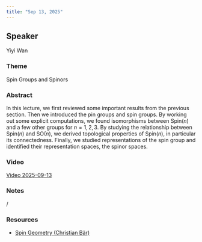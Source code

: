 ```yaml
---
title: "Sep 13, 2025"
---
```


## Speaker
Yiyi Wan

### Theme
Spin Groups and Spinors

### Abstract
In this lecture, we first reviewed some important results from the previous section. Then we introduced the pin groups and spin groups. By working out some explicit computations, we found isomorphisms between $\mathrm{Spin}(n)$ and a few other groups for $n=1,2,3$. By studying the relationship between $\mathrm{Spin}(n)$ and $\mathrm{SO}(n)$, we derived topological properties of $\mathrm{Spin}(n)$, in particular its connectedness. Finally, we studied representations of the spin group and identified their representation spaces, the spinor spaces.

### Video  
[Video 2025-09-13](https://drive.google.com/file/d/1lGLGEnTeuBnwhLyuB67ZjkYzFe3RYpn3/view?usp=sharing)

### Notes  
/

### Resources  
- [Spin Geometry (Christian Bär)](https://drive.google.com/file/d/1GbkRLjgx5aitNtW42gnpcq4Xt0zwyZIe/view?usp=sharing)